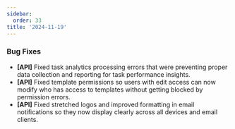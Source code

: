 ```yaml
---
sidebar:
  order: 33
title: '2024-11-19'
---
```


### Bug Fixes

- **[API]** Fixed task analytics processing errors that were preventing proper data collection and reporting for task performance insights.
- **[API]** Fixed template permissions so users with edit access can now modify who has access to templates without getting blocked by permission errors.
- **[API]** Fixed stretched logos and improved formatting in email notifications so they now display clearly across all devices and email clients.